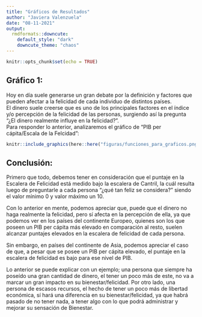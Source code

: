 ```yaml
---
title: "Gráficos de Resultados"
author: "Javiera Valenzuela"
date: "08-11-2021"
output:
  rmdformats::downcute:
    default_style: "dark"
    downcute_theme: "chaos"
---
```


```r
knitr::opts_chunk$set(echo = TRUE)
```

## Gráfico 1:

Hoy en día suele generarse un gran debate por la definición y factores que pueden afectar a la felicidad de cada individuo de distintos países.\
El dinero suele creerse que es uno de los principales factores en el índice y/o percepción de la felicidad de las personas, surgiendo así la pregunta "¿El dinero realmente influye en la felicidad?". \
Para responder lo anterior, analizaremos el gráfico de "PIB per cápita/Escala de la Felcidad":

```r

knitr::include_graphics(here::here("figuras/funciones_para_graficos.png"))
```

## Conclusión:

Primero que todo, debemos tener en consideración que el puntaje en la Escalera de Felicidad está medido bajo la escalera de Cantril, la cuál resulta luego de preguntarle a cada persona "¿qué tan feliz se considera?" siendo el valor mínimo 0 y valor máximo un 10.

Con lo anterior en mente, podemos apreciar que, puede que el dinero no haga realmente la felicidad, pero sí afecta en la percepción de ella, ya que podemos ver en los países del continente Europeo, quienes son los que poseen un PIB per cápita más elevado en comparación al resto, suelen alcanzar puntajes elevados en la escalera de felicidad de cada persona.

Sin embargo, en países del continente de Asia, podemos apreciar el caso de que, a pesar que se posee un PIB per cápita elevado, el puntaje en la escalera de felicidad es bajo para ese nivel de PIB.

Lo anterior se puede explicar con un ejemplo; una persona que siempre ha poseído una gran cantidad de dinero, el tener un poco más de este, no va a marcar un gran impacto en su bienestar/felicidad. Por otro lado, una persona de escasos recursos, el hecho de tener un poco más de libertad económica, sí hará una diferencia en su bienestar/felicidad, ya que habrá pasado de no tener nada, a tener algo con lo que podrá administrar y mejorar su sensación de Bienestar.
